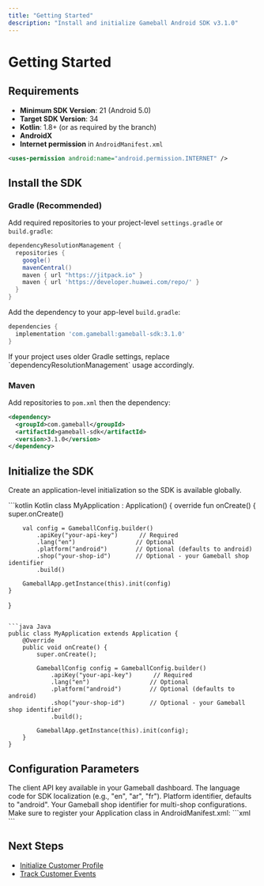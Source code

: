 ```yaml
---
title: "Getting Started"
description: "Install and initialize Gameball Android SDK v3.1.0"
---
```


# Getting Started

## Requirements

- **Minimum SDK Version**: 21 (Android 5.0)
- **Target SDK Version**: 34
- **Kotlin**: 1.8+ (or as required by the branch)
- **AndroidX**
- **Internet permission** in `AndroidManifest.xml`

```xml
<uses-permission android:name="android.permission.INTERNET" />
```

## Install the SDK

### Gradle (Recommended)

Add required repositories to your project-level `settings.gradle` or `build.gradle`:

```groovy
dependencyResolutionManagement {
  repositories {
    google()
    mavenCentral()
    maven { url "https://jitpack.io" }
    maven { url 'https://developer.huawei.com/repo/' }
  }
}
```

Add the dependency to your app-level `build.gradle`:

```groovy
dependencies {
  implementation 'com.gameball:gameball-sdk:3.1.0'
}
```

<Info>
If your project uses older Gradle settings, replace `dependencyResolutionManagement` usage accordingly.
</Info>

### Maven

Add repositories to `pom.xml` then the dependency:

```xml
<dependency>
  <groupId>com.gameball</groupId>
  <artifactId>gameball-sdk</artifactId>
  <version>3.1.0</version>
</dependency>
```

## Initialize the SDK

Create an application-level initialization so the SDK is available globally.

<CodeGroup>
```kotlin Kotlin
class MyApplication : Application() {
    override fun onCreate() {
        super.onCreate()

        val config = GameballConfig.builder()
            .apiKey("your-api-key")      // Required
            .lang("en")                 // Optional
            .platform("android")        // Optional (defaults to android)
            .shop("your-shop-id")       // Optional - your Gameball shop identifier
            .build()

        GameballApp.getInstance(this).init(config)
    }
}
```

```java Java
public class MyApplication extends Application {
    @Override
    public void onCreate() {
        super.onCreate();

        GameballConfig config = GameballConfig.builder()
            .apiKey("your-api-key")      // Required
            .lang("en")                 // Optional
            .platform("android")        // Optional (defaults to android)
            .shop("your-shop-id")       // Optional - your Gameball shop identifier
            .build();

        GameballApp.getInstance(this).init(config);
    }
}
```
</CodeGroup>

## Configuration Parameters

<ParamField body="apiKey" type="string" required>
The client API key available in your Gameball dashboard.
</ParamField>

<ParamField body="lang" type="string">
The language code for SDK localization (e.g., "en", "ar", "fr").
</ParamField>

<ParamField body="platform" type="string">
Platform identifier, defaults to "android".
</ParamField>

<ParamField body="shop" type="string">
Your Gameball shop identifier for multi-shop configurations.
</ParamField>

<Tip>
Make sure to register your Application class in AndroidManifest.xml:
```xml
<application
    android:name=".MyApplication"
    ...>
```
</Tip>

## Next Steps

- [Initialize Customer Profile](/installation-guide/android-v3/initialize-profile)
- [Track Customer Events](/installation-guide/android-v3/track-events)

